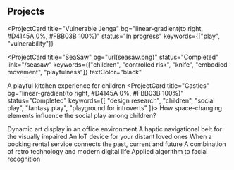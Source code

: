 
## Projects

<ProjectCard
  title="Vulnerable Jenga"
  bg="linear-gradient(to right, #D4145A 0%, #FBB03B 100%)"
  status="In progress"
  keywords={["play", "vulnerability"]}
></ProjectCard>
<ProjectCard
  title="SeaSaw"
  bg="url(seasaw.png)"
  status="Completed"
  link="/seasaw"
  keywords={["children", "controlled risk", "knife", "embodied movement", "playfulness"]}
  textColor="black"
>
  A playful kitchen experience for children
</ProjectCard>
<ProjectCard
  title="Castles"
  bg="linear-gradient(to right, #D4145A 0%, #FBB03B 100%)"
  status="Completed"
  keywords={[
    "design research",
    "children",
    "social play",
    "fantasy play",
    "playground for introverts"
]}>
How space-changing elements influence the social play among children?

</ProjectCard>
<ProjectCard
  title="DALLE2"
  bg="linear-gradient(to right, #D4145A 0%, #FBB03B 100%)"
  status="Completed"
  keywords={[
    "artificial intelligence",
    "digital art",
    "business & entrepreneurship",
  ]}
>
  Dynamic art display in an office environment
</ProjectCard>
<ProjectCard
  title="Nebula"
  bg="url(nebula.jpg)"
  status="Completed"
  link="/nebula"
  keywords={[
    "inclusive design",
    "haptic wayfinding",
    "wearable technology",
    "visually impaired",
  ]}
>
  A haptic navigational belt for the visually impaired
</ProjectCard>
<ProjectCard
  title="Meet"
  bg="linear-gradient(to right, #662D8C 0%, #ED1E79 100%)"
  status="Completed"
  keywords={["internet of things", "growing systems"]}
>
  An IoT device for your distant loved ones
</ProjectCard>
<ProjectCard
  title="Kami"
  bg="linear-gradient(to right, #D4145A 0%, #FBB03B 100%)"
  status="Completed"
  keywords={["pragmatism philosophy"]}
>
  When a booking rental service connects the past, current and future
</ProjectCard>
<ProjectCard
  title="Vinylify"
  bg="linear-gradient(to right, #662D8C 0%, #ED1E79 100%)"
  status="Completed"
  keywords={["design research", "retro", "smart technology"]}
>
  A combination of retro technology and modern digital life
</ProjectCard>
<ProjectCard
  title="Face Recognition"
  bg="linear-gradient(to right, #D585FF 0%, #00FFEE 100%)"
  status="Completed"
  keywords={["artificial intelligence", "neural network"]}
>
  Applied algorithm to facial recognition
</ProjectCard>
<ProjectCard
  title="Argonaut"
  bg="linear-gradient(to right, #D585FF 0%, #00FFEE 100%)"
  status="Completed"
  keywords={["micro-frontend architecture", "typescript", "corporate project"]}
></ProjectCard>
<ProjectCard
  title="Tech Radar Redesign"
  bg="linear-gradient(to right, #D585FF 0%, #00FFEE 100%)"
  status="Completed"
  keywords={["UX/UI design"]}
></ProjectCard>
